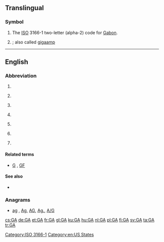 {{also|Appendix:Variations of "ga"}}
==Translingual==
{{wikipedia}}
===Symbol===
{{head|mul|symbol}}
# The [[ISO]] 3166-1 two-letter (alpha-2) code for [[Gabon]].
# {{SI-unit-abb|giga|ampere|[[electrical current]]}} ; also called [[gigaamp]]

[[Category:ISO 3166-1]]
----

==English==

===Abbreviation===
{{en-abbreviation}}

# {{abbreviation of|general availability}}
# {{context|aviation|general|lang=en}} {{abbreviation of|general aviation}}
# {{context|linguistics|lang=en}} {{abbreviation of|General American}}
# {{context|netball|lang=en}} {{abbreviation of|goal attack}}
# {{context|chiefly|US|lang=en}} {{abbreviation of|Georgia}}
# {{context|software|lang=en}} {{abbreviation of|genetic algorithm}}
# {{context|sports|lang=en}} {{abbreviation of|[[goals]] [[against]]}}

====Related terms====
* {{sense|sports}} [[G]] , [[GF]]

====See also====
* {{pedia|Genetic algorithm}}

===Anagrams===
* [[ag#English|ag]] , [[Ag#English|Ag]], [[AG#English|AG]], [[Ag.#English|Ag.]], [[A/G#English|A/G]]

[[Category:en:US States]]

[[cs:GA]]
[[de:GA]]
[[et:GA]]
[[fr:GA]]
[[gl:GA]]
[[ku:GA]]
[[hu:GA]]
[[nl:GA]]
[[pl:GA]]
[[fi:GA]]
[[sv:GA]]
[[ta:GA]]
[[tr:GA]]